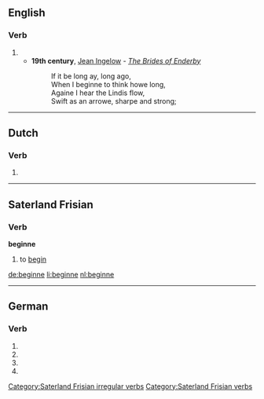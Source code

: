 ==English==

===Verb===
{{infl|en|verb}}

# {{obsolete spelling of|begin}}
#* '''19th century''', [[w:Jean Ingelow|Jean Ingelow]] - ''[[s:The Brides of Enderby|The Brides of Enderby]]''
#*: If it be long ay, long ago,
#*: When I beginne to think howe long,
#*: Againe I hear the Lindis flow,
#*: Swift as an arrowe, sharpe and strong;

----

==Dutch==
===Verb===
{{infl|nl}}

# {{nl-verb-form|n=sg|t=pres|m=subj|beginnen}}

----

==Saterland Frisian==

===Verb===
'''beginne'''

# to [[begin]]

[[Category:Saterland Frisian irregular verbs]]
[[Category:Saterland Frisian verbs]]

[[de:beginne]]
[[li:beginne]]
[[nl:beginne]]

----
==German==
===Verb===
{{infl|de}}

# {{de-verb form of|beginnen|1|s|g}}
# {{de-verb form of|beginnen|1|s|k1}}
# {{de-verb form of|beginnen|3|s|k1}}
# {{de-verb form of|beginnen|i|s}}
{{rfc-auto}}